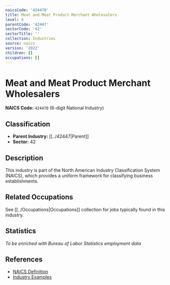```yaml
---
naicsCode: '424470'
title: Meat and Meat Product Merchant Wholesalers
level: 6
parentCode: '42447'
sectorCode: '42'
sectorTitle: ''
collection: Industries
source: naics
version: '2022'
children: []
occupations: []
---
```

# Meat and Meat Product Merchant Wholesalers

**NAICS Code:** `424470` (6-digit National Industry)

## Classification

- **Parent Industry:** [[../42447|Parent]]
- **Sector:** 42

## Description

This industry is part of the North American Industry Classification System (NAICS), which provides a uniform framework for classifying business establishments.

## Related Occupations

See [[../Occupations|Occupations]] collection for jobs typically found in this industry.

## Statistics

*To be enriched with Bureau of Labor Statistics employment data*

## References

- [NAICS Definition](https://www.census.gov/naics/)
- [Industry Examples](https://www.census.gov/naics/2022NAICS/)
